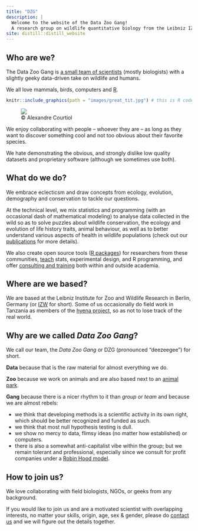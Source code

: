 ```yaml
---
title: "DZG"
description: |
  Welcome to the website of the Data Zoo Gang!
  A research group on wildlife quantitative biology from the Leibniz IZW, Berlin, Germany.
site: distill::distill_website
---
```

<script src="js/for_toc.js"></script>

## Who are we?

The Data Zoo Gang is [a small team of scientists](gang.html) (mostly biologists) with a slightly geeky data-driven take on wildlife and humans.

We all love mammals, birds, computers and [R](https://www.r-project.org/).

```r
knitr::include_graphics(path = "images/great_tit.jpg") # this is R code
```

<!-- actually we don't run the R code here, to be able to have a caption without "Figure 1"... there may be a better way -->
:::float-center
<figure>
<img src="images/great_tit.jpg">
<figcaption>© Alexandre Courtiol</figcaption>
</figure>
:::


We enjoy collaborating with people -- whoever they are -- as long as they want to discover something cool and not too obvious about their favorite species.

We hate demonstrating the obvious, and strongly dislike low quality datasets and proprietary software (although we sometimes use both).


## What do we do?

We embrace eclecticsm and draw concepts from ecology, evolution, demography and conservation to tackle our questions.

At the technical level, we mix statistics and programming (with an occasional dash of mathematical modeling) to analyse data collected in the wild so as to solve puzzles about wildlife conservation, the ecology and evolution of life history traits, animal behaviour, as well as to better understand various aspects of health in wildlife populations (check out our [publications](publications.html) for more details).

We also create open source tools ([R packages](packages.html)) for researchers from these communities, [teach](teaching.html) stats, experimental design, and R programming, and offer [consulting  and training](consulting.html) both within and outside academia.


## Where are we based?

We are based at the Leibniz Institute for Zoo and Wildlife Research in Berlin, Germany (or [IZW](https://www.izw-berlin.de/en/home.html) for short).
Some of us occasionally do field work in Tanzania as members of the [hyena project](https://hyena-project.com), so as not to lose track of the real world. 

## Why are we called *Data Zoo Gang*?

We call our team, the *Data Zoo Gang* or DZG (pronounced "deezeegee") for short.

**Data** because that is the raw material for almost everything we do.

**Zoo** because we work on animals and are also based next to an [animal park](https://www.tierpark-berlin.de/en).

**Gang** because there is a nicer rhythm to it than *group* or *team* and because we are almost rebels:

- we think that developing methods is a scientific activity in its own right, which should be better recognized and funded as such.
- we think that most null hypothesis testing is dull.
- we show no mercy to data, flimsy ideas (no matter how established) or computers.
- there is also a somewhat anti-capitalist vibe within the group; but we remain tolerant and professional, especially since we consult for profit companies under a [Robin Hood model](consulting.html#robinhood).

## How to join us?

We love collaborating with field biologists, NGOs, or geeks from any background.

If you would like to join us and are a motivated scientist with overlapping interests, no matter your skills, origin, age, sex & gender, please do [contact us](mailto: courtiol@izw-berlin.de) and we will figure out the details together.

